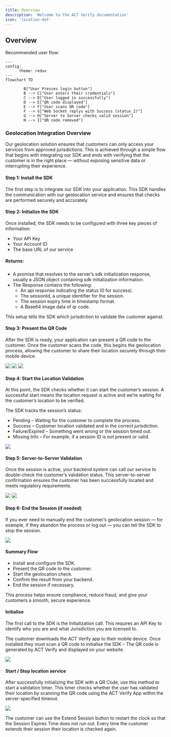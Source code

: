 ```yaml
---
title: Overview
description: 'Welcome to the ACT Verify documentation'
icon: 'location-dot'
---
```


## Overview

Recommended user flow:

```mermaid
---
config:
      theme: redux
---
flowchart TD
        
        B["User Presses login button"]
        B --> C["User enters their credentials"]
        C --> D["User logged in successfully"]
        D --> E["QR code displayed"]
        E --> F["User scans QR code"]
        F --> G["Web Socket replys with Success (status 2)"]
        G --> H["Server to Server checks valid session"]
        H --> I["QR code removed"]
```

### Geolocation Integration Overview
Our geolocation solution ensures that customers can only access your services from approved jurisdictions. This is achieved through a simple flow that begins with integrating our SDK and ends with verifying that the customer is in the right place — without exposing sensitive data or interrupting their experience.

#### Step 1: Install the SDK
The first step is to integrate our SDK into your application. This SDK handles the communication with our geolocation service and ensures that checks are performed securely and accurately.

#### Step 2: Initialize the SDK
Once installed, the SDK needs to be configured with three key pieces of information:

- Your API Key
- Your Account ID
- The base URL of our service

##### Returns:
- A promise that resolves to the server’s sdk initialization response, usually a JSON object containing sdk initialization information.
- The Response contains the following:
  - An api response indicating the status (0 for success).
  - The sessionId, a unique identifier for the session.
  - The session expiry time in timestamp format.
  - A Base64 image data of qr code.

This setup tells the SDK which jurisdiction to validate the customer against.

#### Step 3: Present the QR Code
After the SDK is ready, your application can present a QR code to the customer. Once the customer scans the code, this begins the geolocation process, allowing the customer to share their location securely through their mobile device.

<img class="screen" src="/images/verify/QRcode.png" />

<img class="mobile" src="/images/verify/Scan QR code button.jpg" />

<img class="mobile" src="/images/verify/Scan QR.jpg" />

#### Step 4: Start the Location Validation
At this point, the SDK checks whether it can start the customer’s session. A successful start means the location request is active and we’re waiting for the customer’s location to be verified.

The SDK tracks the session’s status:

- Pending – Waiting for the customer to complete the process.
- Success – Customer location validated and in the correct jurisdiction.
- Failure/Expired – Something went wrong or the session timed out.
- Missing Info – For example, if a session ID is not present or valid.

<img class="mobile" src="/images/verify/Valid Location.jpg" />

#### Step 5: Server-to-Server Validation
Once the session is active, your backend system can call our service to double-check the customer’s validation status. This server-to-server confirmation ensures the customer has been successfully located and meets regulatory requirements.

<img class="screen" src="/images/verify/Screen Session Started.png" />

<img class="mobile" src="/images/verify/Session Started.jpg" />

#### Step 6: End the Session (if needed)
If you ever need to manually end the customer’s geolocation session — for example, if they abandon the process or log out — you can tell the SDK to stop the session.

<img class="mobile" src="/images/verify/Session Expired.jpg" />

#### Summary Flow
- Install and configure the SDK.
- Present the QR code to the customer.
- Start the geolocation check.
- Confirm the result from your backend.
- End the session if necessary.

This process helps ensure compliance, reduce fraud, and give your customers a smooth, secure experience.

#### Initialise 

The first call to the SDK is the Initialization call.  This requires an API Key to identify who you are and what Jurisdiction you are licensed to. 

The customer downloads the ACT Verify app to their mobile device.  Once installed they must scan a QR code to initialise the SDK – The QR code is generated by ACT Verify and displayed on your website. 

<img class="screen" src="/images/verify/Screen Session Started.png" />

#### Start / Stop location service 

After successfully initializing the SDK with a QR Code, use this method to start a validation timer. This timer checks whether the user has validated their location by scanning the QR code using the ACT Verify App within the server-specified timeout. 

<img class="mobile" src="/images/verify/Extend Session Button.jpg" />

The customer can use the Extend Session button to restart the clock so that the Session Expires Time does not run out.  Every time the customer extends their session their location is checked again. 

